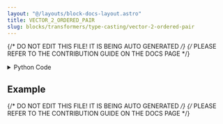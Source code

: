 ```yaml
---
layout: "@/layouts/block-docs-layout.astro"
title: VECTOR_2_ORDERED_PAIR
slug: blocks/transformers/type-casting/vector-2-ordered-pair
---
```


{/* DO NOT EDIT THIS FILE! IT IS BEING AUTO GENERATED */}
{/* PLEASE REFER TO THE CONTRIBUTION GUIDE ON THE DOCS PAGE */}


<PythonDocsDisplay docstring={docstring} />

<details>
<summary>Python Code</summary>

```python
from flojoy import flojoy, Vector, OrderedPair


@flojoy
def VECTOR_2_ORDERED_PAIR(default: Vector, y: Vector) -> OrderedPair:
    """The VECTOR_2_ORDERED_PAIR node returns the OrderedPair where x and y axes are the input nodes.

    Inputs
    ------
    default : Vector
        The input vector that will be the x axis of OrderedPair.
    y : Vector
        The input vector that will be the y axis of OrderedPair.

    Returns
    -------
    OrderedPair
        The OrderedPair that is generated from the input vectors
    """

    return OrderedPair(x=default.v, y=y.v)

```

[Find this Flojoy Block on GitHub](https://github.com/flojoy-ai/blocks/blob/main/blocks/TRANSFORMERS/TYPE_CASTING/VECTOR_2_ORDERED_PAIR/VECTOR_2_ORDERED_PAIR.py)

</details>

## Example


<GetHelpWidget />


<AppDisplay app={app} blockName="VECTOR_2_ORDERED_PAIR" client:visible />


<Example />

{/* DO NOT EDIT THIS FILE! IT IS BEING AUTO GENERATED */}
{/* PLEASE REFER TO THE CONTRIBUTION GUIDE ON THE DOCS PAGE */}
